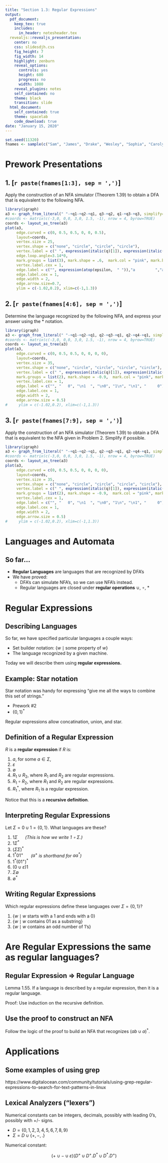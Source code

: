```yaml
---
title: "Section 1.3: Regular Expressions"
output:
  pdf_document:
    keep_tex: true
    includes:
      in_header: notesheader.tex
  revealjs::revealjs_presentation:
    center: no
    css: slidesdjh.css
    fig_height: 7
    fig_width: 14
    highlight: zenburn
    reveal_options:
      controls: yes
      height: 600
      progress: no
      width: 1080
    reveal_plugins: notes
    self_contained: no
    theme: black
    transition: slide
  html_document:
    self_contained: true
    theme: spacelab
    code_download: true
date: "January 15, 2020"
---
```


```r
set.seed(11320)
fnames <- sample(c("Sam", "James", "Drake", "Wesley", "Sophia", "Carolyn", "Trevor", "Tristan", "Ryley"))
```

# Prework Presentations

## 1. [`r paste(fnames[1:3], sep = ',')`] 

Apply the construction of an NFA simulator (Theorem 1.39) to obtain a DFA that is equivalent to the following NFA.

```r
library(igraph)
a3 <- graph_from_literal(" "-+q1-+q2-+q1, q3-+q2, q1-+q3-+q3, simplify=FALSE)
#coords <- matrix(c(-3,0, 0,0, 3,0, 1.5, -1), nrow = 4, byrow=TRUE)
coords <- layout_as_tree(a3)
plot(a3, 
     edge.curved = c(0, 0.5, 0.5, 0, 0, 0.5), 
     layout=coords,
     vertex.size = 25,
     vertex.shape = c("none", "circle", "circle", "circle"),
     vertex.label = c(" ", expression(italic(q)[1]), expression(italic(q)[2]), expression(italic(q)[3])),
     edge.loop.angle=3.14*0,
     mark.groups = list(3), mark.shape = .6,  mark.col = "pink", mark.border = "black",
     vertex.label.cex = 1,
     edge.label = c("", expression(atop(epsilon,  " ")),"a         ","a, b         \n","      a","    b"), 
     edge.label.cex = 1,
     edge.width = 2,
     edge.arrow.size=0.7,
     ylim = c(-1.02,0.2), xlim=c(-1,1.3))
```


## 2. [`r paste(fnames[4:6], sep = ',')`] 

Determine the language recognized by the following NFA, and express your answer using the $*$ notation.

```r
library(igraph)
a3 <- graph_from_literal(" "-+q1-+q2-+q1, q2-+q3-+q1, q2-+q4-+q1, simplify=FALSE)
#coords <- matrix(c(-3,0, 0,0, 3,0, 1.5, -1), nrow = 4, byrow=TRUE)
coords <- layout_as_tree(a3)
plot(a3, 
     edge.curved = c(0, 0.5, 0.5, 0, 0, 0, 0), 
     layout=coords,
     vertex.size = 35,
     vertex.shape = c("none", "circle", "circle", "circle", "circle"),
     vertex.label = c(" ", expression(italic(q)[1]), expression(italic(q)[2]), expression(italic(q)[3]), expression(italic(q)[4])),
     mark.groups = list(2), mark.shape = -0.9,  mark.col = "pink", mark.border = "black",
     vertex.label.cex = 1, 
     edge.label = c("", "   0", "\n1  ", "\n0", "1\n", "\n1", "     0"), 
     edge.label.cex = 1,
     edge.width = 2,
     edge.arrow.size = 0.5)
#     ylim = c(-1.02,0.2), xlim=c(-1,1.3))
```

## 3. [`r paste(fnames[7:9], sep = ',')`] 

Apply the construction of an NFA simulator (Theorem 1.39) to obtain a DFA that is equivalent to the NFA given in Problem 2. Simplify if possible.

```r
library(igraph)
a3 <- graph_from_literal(" "-+q1-+q2-+q1, q2-+q3-+q1, q2-+q4-+q1, simplify=FALSE)
#coords <- matrix(c(-3,0, 0,0, 3,0, 1.5, -1), nrow = 4, byrow=TRUE)
coords <- layout_as_tree(a3)
plot(a3, 
     edge.curved = c(0, 0.5, 0.5, 0, 0, 0, 0), 
     layout=coords,
     vertex.size = 35,
     vertex.shape = c("none", "circle", "circle", "circle", "circle"),
     vertex.label = c(" ", expression(italic(q)[1]), expression(italic(q)[2]), expression(italic(q)[3]), expression(italic(q)[4])),
     mark.groups = list(2), mark.shape = -0.9,  mark.col = "pink", mark.border = "black",
     vertex.label.cex = 1, 
     edge.label = c("", "   0", "\n1  ", "\n0", "1\n", "\n1", "     0"), 
     edge.label.cex = 1,
     edge.width = 2,
     edge.arrow.size = 0.5)
#     ylim = c(-1.02,0.2), xlim=c(-1,1.3))
```

# Languages and Automata

## So far...

- **Regular Languages** are languages that are recognized by DFA's
- We have proved:
    + DFA's can simulate NFA's, so we can use NFA's instead.
    + Regular languages are closed under **regular operations** $\cup$, $\circ$, $*$

# Regular Expressions

## Describing Languages

So far, we have specified particular languages a couple ways:

- Set builder notation: $\{w \mid \text{some property of } w\}$
- The language recognized by a given machine.

Today we will describe them using **regular expressions.**

## Example: Star notation

Star notation was handy for expressing "give me all the ways to combine this set of strings."

- Prework #2
- $\{0 ,1\}^*$

Regular expressions allow concatination, union, and star.

## Definition of a Regular Expression

$R$ is a **regular expression** if $R$ is:

1. $a$, for some $a\in \Sigma$,
2. $\varepsilon$
3. $\emptyset$
4.  $R_1 \cup R_2$, where $R_1$ and $R_2$ are regular expressions.
5. $R_1\circ R_2$,  where $R_1$ and $R_2$ are regular expressions.
6. $R_1^*$, where $R_1$ is a regular expression.

Notice that this is a **recursive definition**.

## Interpreting Regular Expressions

Let $\Sigma = 0\cup 1 = \{0,1\}$. What languages are these?

1. $1\Sigma$ *$\quad$ (This is how we write $1\circ \Sigma$.)*
2. $1\Sigma^*$
3. $(\Sigma\Sigma)^*$
4. $1^*01^+$ *$\quad$ ($a^+$ is shorthand for $aa^*$)*
5. $1^*(01^+)^*$
6. $(0\cup\varepsilon)1$
7. $\Sigma\emptyset$
8. $\emptyset^*$

## Writing Regular Expressions

Which regular expressions define these languages over $\Sigma = \{0,1\}$?

1. $\{w \mid w \text{ starts with a 1 and ends with a 0} \}$
2. $\{w \mid w \text{ contains 01 as a substring} \}$
3. $\{w \mid w \text{ contains an odd number of 1's} \}$

# Are Regular Expressions the same as regular languages?

## Regular Expression $\Rightarrow$ Regular Language

Lemma 1.55. If a language is described by a regular expression, then it is a regular language.

Proof: Use induction on the recursive definition.

## Use the proof to construct an NFA

Follow the logic of the proof to build an NFA that recognizes $(ab \cup a)^*$.

# Applications

## Some examples of using grep

https://www.digitalocean.com/community/tutorials/using-grep-regular-expressions-to-search-for-text-patterns-in-linux

## Lexical Analyzers ("lexers")

Numerical constants can be integers, decimals, possibly with leading 0's, possibly with +/- signs.

- $D = \{0,1,2,3,4,5,6,7,8,9\}$
- $\Sigma = D \cup \{+, -, .\}$

Numerical constant:

$$
(+ \cup - \cup \varepsilon)(D^+ \cup D^+.D^* \cup D^*.D^+)
$$
